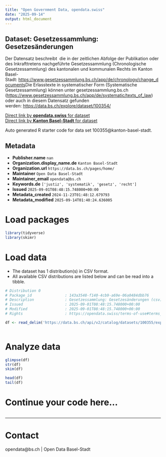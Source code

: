 ```yaml
---
title: "Open Government Data, opendata.swiss"
date: "2025-09-14"
output: html_document
---
```


## Dataset: Gesetzessammlung: Gesetzesänderungen

Der Datensatz beschreibt  die in der zeitlichen Abfolge der Publikation oder des Inkrafttretens nachgeführte Gesetzessammlung (Chronologische Gesetzessammlung) des kantonalen und kommunalen Rechts im Kanton Basel-Stadt: [https://www.gesetzessammlung.bs.ch/app/de/chronology/change_documents](https://www.gesetzessammlung.bs.ch/app/de/chronology/change_documents)Die Erlasstexte in systematischer Form (Systematische Gesetzessammlung) können unter gesetzessammlung.bs.ch ([https://www.gesetzessammlung.bs.ch/app/de/systematic/texts_of_law](https://www.gesetzessammlung.bs.ch/app/de/systematic/texts_of_law)) oder auch in diesem Datensatz gefunden werden: [https://data.bs.ch/explore/dataset/100354/](https://data.bs.ch/explore/dataset/100354/)

[Direct link by **opendata.swiss** for dataset](https://opendata.swiss/de/dataset/gesetzessammlung-gesetzesanderungen)<br>
[Direct link by **Kanton Basel-Stadt** for dataset](https://data.bs.ch/explore/dataset/100355/)

Auto generated R starter code for data set 100355@kanton-basel-stadt.

## Metadata

- **Publisher.name** `nan`
- **Organization.display_name.de** `Kanton Basel-Stadt`
- **Organization.url** `https://data.bs.ch/pages/home/`
- **Maintainer** `Open Data Basel-Stadt`
- **Maintainer_email** `opendata@bs.ch`
- **Keywords.de** `['justiz', 'systematik', 'gesetz', 'recht']`
- **Issued** `2025-09-01T08:48:15.748000+00:00`
- **Metadata_created** `2024-11-23T01:48:12.679793`
- **Metadata_modified** `2025-09-14T01:40:24.636005`


# Load packages

```r

library(tidyverse)
library(skimr)

```

# Load data

-   The dataset has 1 distribution(s) in CSV format.
-   All available CSV distributions are listed below and can be read into a tibble.

```r

# Distribution 0
# Package_id               : 143a3548-f140-4cb9-a69e-06a0484dbb76
# Description              : Gesetzessammlung: Gesetzesänderungen (csv)
# Issued                   : 2025-09-01T08:48:15.748000+00:00
# Modified                 : 2025-09-01T08:48:15.748000+00:00
# Rights                   : https://opendata.swiss/terms-of-use#terms_by

df <- read_delim('https://data.bs.ch/api/v2/catalog/datasets/100355/exports/csv?use_labels=true')



```

# Analyze data

```r

glimpse(df)
str(df)
skim(df)

head(df)
tail(df)

```

# Continue your code here...

```r

```

------------------------------------------------------------------------

# Contact

opendata@bs.ch | Open Data Basel-Stadt
